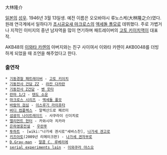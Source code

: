 大林隆介

[[일본]]의 [[성우]]. 1946년 3월 13일생.
예전 이름은 오오바야시 류노스케(大林隆之介)였다. 원래 연극계에서 일하다가 [[초시공요새 마크로스]]의 [[엑세돌 폴모]]로 데뷔했다. 주로 가볍거나 지적인 이미지의 중년 남자역을 많이 연기하며 패트레이버의 [[고토 키이치]]역이 대표작.  

AKB48의 [[이와타 카렌]]의 아버지와는 친구 사이여서 이와타 카렌이 AKB0048를 더빙하게 되었을 때 조언을 해주었다고 한다.

=== 출연작 ===
 * [[기동경찰 패트레이버]] - [[고토 키이치]]
 * [[기동전사 건담 ZZ]] - [[라칸 다카란]]
 * [[기동전사 Z건담]] - [[벤 웃타]]
 * [[란마 1/2]] - [[텐도 소운]]
 * [[마크로스 시리즈]] - [[엑세돌 폴모]]
 * [[바람의 검심]] - [[이스루기 라이쥬타]]
 * [[버디 컴플렉스]] - 알렉산드로 페르미
 * [[섬광의 나이트레이드]] - 사쿠라이 신이치로
 * [[엘리먼트 헌터]] - 카와시마 치카라
 * [[은하영웅전설]] - [[우란푸]]
 * [[투하트]] - [wiki:"나가세 겐시로"세바스찬], [[나가세 겐고로]]
 * [[키즈아토]](2009년 리메이크판) - [[나가세 겐자부로]]
 * [[D.Gray-man]] - [[말콤 C. 루베리에]]
 * [[serial experiments lain]] - [[이와쿠라 야스오]]
